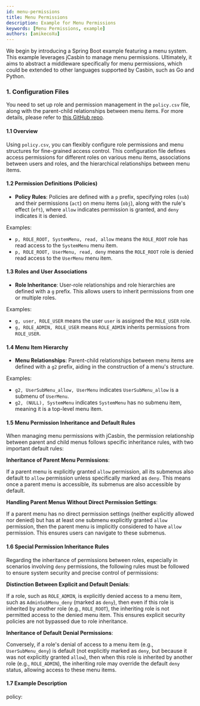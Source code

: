 ```yaml
---
id: menu-permissions
title: Menu Permissions
description: Example for Menu Permissions
keywords: [Menu Permissions, example]
authors: [amikecoXu]
---
```


We begin by introducing a Spring Boot example featuring a menu system. This example leverages jCasbin to manage menu permissions. Ultimately, it aims to abstract a middleware specifically for menu permissions, which could be extended to other languages supported by Casbin, such as Go and Python.

### 1. Configuration Files

You need to set up role and permission management in the `policy.csv` file, along with the parent-child relationships between menu items. For more details, please refer to [this GitHub repo](https://github.com/jcasbin/jcasbin-menu-permission).

#### 1.1 Overview

Using `policy.csv`, you can flexibly configure role permissions and menu structures for fine-grained access control. This configuration file defines access permissions for different roles on various menu items, associations between users and roles, and the hierarchical relationships between menu items.

#### 1.2 Permission Definitions (Policies)

- **Policy Rules**: Policies are defined with a `p` prefix, specifying roles (`sub`) and their permissions (`act`) on menu items (`obj`), along with the rule's effect (`eft`), where `allow` indicates permission is granted, and `deny` indicates it is denied.

Examples:

- `p, ROLE_ROOT, SystemMenu, read, allow` means the `ROLE_ROOT` role has read access to the `SystemMenu` menu item.
- `p, ROLE_ROOT, UserMenu, read, deny` means the `ROLE_ROOT` role is denied read access to the `UserMenu` menu item.

#### 1.3 Roles and User Associations

- **Role Inheritance**: User-role relationships and role hierarchies are defined with a `g` prefix. This allows users to inherit permissions from one or multiple roles.

Examples:

- `g, user, ROLE_USER` means the user `user` is assigned the `ROLE_USER` role.
- `g, ROLE_ADMIN, ROLE_USER` means `ROLE_ADMIN` inherits permissions from `ROLE_USER`.

#### 1.4 Menu Item Hierarchy

- **Menu Relationships**: Parent-child relationships between menu items are defined with a `g2` prefix, aiding in the construction of a menu's structure.

Examples:

- `g2, UserSubMenu_allow, UserMenu` indicates `UserSubMenu_allow` is a submenu of `UserMenu`.
- `g2, (NULL), SystemMenu` indicates `SystemMenu` has no submenu item, meaning it is a top-level menu item.

#### 1.5 Menu Permission Inheritance and Default Rules

When managing menu permissions with jCasbin, the permission relationship between parent and child menus follows specific inheritance rules, with two important default rules:

**Inheritance of Parent Menu Permissions**:

If a parent menu is explicitly granted `allow` permission, all its submenus also default to `allow` permission unless specifically marked as `deny`. This means once a parent menu is accessible, its submenus are also accessible by default.

**Handling Parent Menus Without Direct Permission Settings**:

If a parent menu has no direct permission settings (neither explicitly allowed nor denied) but has at least one submenu explicitly granted `allow` permission, then the parent menu is implicitly considered to have `allow` permission. This ensures users can navigate to these submenus.

#### 1.6 Special Permission Inheritance Rules

Regarding the inheritance of permissions between roles, especially in scenarios involving `deny` permissions, the following rules must be followed to ensure system security and precise control of permissions:

**Distinction Between Explicit and Default Denials**:

If a role, such as `ROLE_ADMIN`, is explicitly denied access to a menu item, such as `AdminSubMenu_deny` (marked as `deny`), then even if this role is inherited by another role (e.g., `ROLE_ROOT`), the inheriting role is not permitted access to the denied menu item. This ensures explicit security policies are not bypassed due to role inheritance.

**Inheritance of Default Denial Permissions**:

Conversely, if a role's denial of access to a menu item (e.g., `UserSubMenu_deny`) is default (not explicitly marked as `deny`, but because it was not explicitly granted `allow`), then when this role is inherited by another role (e.g., `ROLE_ADMIN`), the inheriting role may override the default `deny` status, allowing access to these menu items.

#### 1.7 Example Description

policy:

```